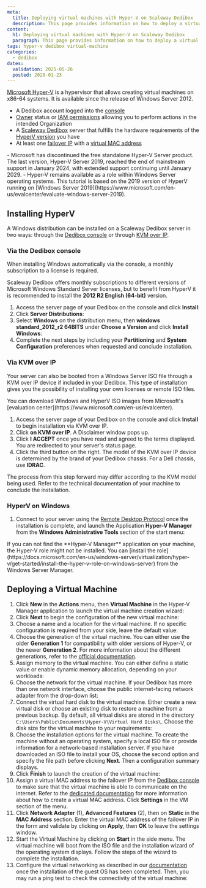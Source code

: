 ```yaml
---
meta:
  title: Deploying virtual machines with Hyper-V on Scaleway Dedibox
  description: This page provides information on how to deploy a virtual machine with Microsoft Hyper-V on Scaleway Dedibox.
content:
  h1: Deploying virtual machines with Hyper-V on Scaleway Dedibox
  paragraph: This page provides information on how to deploy a virtual machine with Microsoft Hyper-V on Scaleway Dedibox.
tags: hyper-v dedibox virtual-machine
categories:
  - dedibox
dates:
  validation: 2025-05-26
  posted: 2020-01-23
---
```




[Microsoft Hyper-V](https://learn.microsoft.com/en-us/windows-server/virtualization/hyper-v/hyper-v-on-windows-server) is a hypervisor that allows creating virtual machines on x86-64 systems.
It is available since the release of Windows Server 2012.

<Requirements />

- A Dedibox account logged into the [console](https://console.online.net)
- [Owner](/iam/concepts/#owner) status or [IAM permissions](/iam/concepts/#permission) allowing you to perform actions in the intended Organization
- A [Scaleway Dedibox](http://www.scaleway.com/en/dedibox) server that fulfills the hardware requirements of the [HyperV version](https://docs.microsoft.com/en-us/windows-server/virtualization/hyper-v/system-requirements-for-hyper-v-on-windows) you have
- At least one [failover IP](/dedibox-ip-failover/concepts/#failover-ips) with a [virtual MAC address](/dedibox-ip-failover/concepts/#virtual-mac-address)

<Message type="important">
  - Microsoft has discontinued the free standalone Hyper-V Server product. The last version, Hyper-V Server 2019, reached the end of mainstream support in January 2024, with extended support continuing until January 2029.
  - Hyper-V remains available as a role within Windows Server operating systems. This tutorial is based on the 2019 version of HyperV running on [Windows Server 2019](https://www.microsoft.com/en-us/evalcenter/evaluate-windows-server-2019).
</Message>

## Installing HyperV

A Windows distribution can be installed on a Scaleway Dedibox server in two ways: through the [Dedibox console](https://console.online.net/en/login) or through [KVM over IP](<https://en.wikipedia.org/wiki/KVM_switch#KVM_over_IP_(IPKVM)>).

### Via the Dedibox console

When installing Windows automatically via the console, a monthly subscription to a license is required.

Scaleway Dedibox offers monthly subscriptions to different versions of Microsoft Windows Standard Server licenses, but to benefit from HyperV it is recommended to install the **2012 R2 English (64-bit)** version.

1. Access the server page of your Dedibox on the console and click **Install**:
    <Lightbox image={image} width="600" alt="" />
2. Click **Server Distributions**:
    <Lightbox image={image2} width="600" alt="" />
3. Select **Windows** on the distribution menu, then **windows standard_2012_r2 64BITS** under **Choose a Version** and click **Install Windows**:
    <Lightbox image={image3} width="600" alt="" />
4. Complete the next steps by including your **Partitioning** and **System Configuration** preferences when requested and conclude installation.

### Via KVM over IP

Your server can also be booted from a Windows Server ISO file through a KVM over IP device if included in your Dedibox. This type of installation gives you the possibility of installing your own licenses or remote ISO files.

<Message type="tip">
  You can download Windows and HyperV ISO images from Microsoft's [evaluation center](https://www.microsoft.com/en-us/evalcenter).
</Message>

1. Access the server page of your Dedibox on the console and click **Install** to begin installation via KVM over IP.
2. Click **on KVM over IP**. A Disclaimer window pops up.
    <Lightbox image={image4} width="600" alt="" />
3. Click **I ACCEPT** once you have read and agreed to the terms displayed. You are redirected to your server's status page.
    <Lightbox image={image5} width="300" alt="" />
4. Click the third button on the right. The model of the KVM over IP device is determined by the brand of your Dedibox chassis. For a Dell chassis, use **IDRAC**.
    <Lightbox image={image6} width="600" alt="" />

The process from this step forward may differ according to the KVM model being used. Refer to the technical documentation of your machine to conclude the installation.

### HyperV on Windows

1. Connect to your server using the [Remote Desktop Protocol](https://en.wikipedia.org/wiki/Remote_Desktop_Protocol) once the installation is complete, and launch the Application **Hyper-V Manager** from the **Windows Administrative Tools** section of the start menu:
    <Lightbox image={image7} width="250" alt="" />

  <Message type="note">
    If you can not find the **Hyper-V Manager** application on your machine, the Hyper-V role might not be installed. You can [install the role](https://docs.microsoft.com/en-us/windows-server/virtualization/hyper-v/get-started/install-the-hyper-v-role-on-windows-server) from the Windows Server Manager.
  </Message>

## Deploying a Virtual Machine

1. Click **New** in the **Actions** menu, then **Virtual Machine** in the Hyper-V Manager application to launch the virtual machine creation wizard:
    <Lightbox image={image8} width="800" alt="" />
2. Click **Next** to begin the configuration of the new virtual machine:
    <Lightbox image={image9} width="600" alt="" />
3. Choose a name and a location for the virtual machine. If no specific configuration is required from your side, leave the default value:
    <Lightbox image={image10} width="600" alt="" />
4. Choose the generation of the virtual machine. You can either use the older **Generation 1** for compatibility with older versions of Hyper-V, or the newer **Generation 2**. For more information about the different generations, refer to the [official documentation](https://docs.microsoft.com/en-us/windows-server/virtualization/hyper-v/plan/should-i-create-a-generation-1-or-2-virtual-machine-in-hyper-v).
    <Lightbox image={image11} width="600" alt="" />
5. Assign memory to the virtual machine. You can either define a static value or enable dynamic memory allocation, depending on your workloads:
    <Lightbox image={image12} width="600" alt="" />
6. Choose the network for the virtual machine. If your Dedibox has more than one network interface, choose the public internet-facing network adapter from the drop-down list:
    <Lightbox image={image13} width="600" alt="" />
7. Connect the virtual hard disk to the virtual machine. Either create a new virtual disk or choose an existing disk to restore a machine from a previous backup. By default, all virtual disks are stored in the directory `C:\Users\Public\Documents\Hyper-V\Virtual Hard Disks\`. Choose the disk size for the virtual machine to your requirements:
    <Lightbox image={image14} width="600" alt="" />
8. Choose the installation options for the virtual machine. To create the machine without an operating system, specify a local ISO file or provide information for a network-based installation server. If you have downloaded an ISO file to install your OS, choose the second option and specify the file path before clicking **Next**. Then a configuration summary displays.
    <Lightbox image={image15} width="600" alt="" />
9. Click **Finish** to launch the creation of the virtual machine:
    <Lightbox image={image16} width="600" alt="" />
10. Assign a virtual MAC address to the failover IP from the [Dedibox console](https://console.online.net/) to make sure that the virtual machine is able to communicate on the internet. Refer to the [dedicated documentation](/dedibox-ip-failover/how-to/create-virtual-mac/) for more information about how to create a virtual MAC address. Click **Settings** in the VM section of the menu.
    <Lightbox image={image17} width="800" alt="" />
11. Click **Network Adapter** (1), **Advanced Features** (2), then on **Static** in the **MAC Address** section. Enter the virtual MAC address of the failover IP in the form and validate by clicking on **Apply**, then **OK** to leave the settings window.
    <Lightbox image={image18} width="800" alt="" />
12. Start the Virtual Machine by clicking on **Start** in the side menu. The virtual machine will boot from the ISO file and the installation wizard of the operating system displays. Follow the steps of the wizard to complete the installation.
13. Configure the virtual networking as described in our [documentation](/elastic-metal/how-to/configure-flexible-ip/) once the installation of the guest OS has been completed. Then, you may run a ping test to check the connectivity of the virtual machine:
    <Lightbox image={image19} width="800" alt="" />